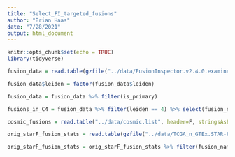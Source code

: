 ```yaml
---
title: "Select_FI_targeted_fusions"
author: "Brian Haas"
date: "7/28/2021"
output: html_document
---
```


```r
knitr::opts_chunk$set(echo = TRUE)
library(tidyverse)
```

```r

fusion_data = read.table(gzfile("../data/FusionInspector.v2.4.0.examine_recurrents.tsv.gz"), header=T, sep="\t", stringsAsFactors = F)

fusion_data$leiden = factor(fusion_data$leiden)

fusion_data = fusion_data %>% filter(is_primary)

fusions_in_C4 = fusion_data %>% filter(leiden == 4) %>% select(fusion_name) %>% unique() %>% pull(fusion_name)

cosmic_fusions = read.table("../data/cosmic.list", header=F, stringsAsFactors = F)[,1]

orig_starF_fusion_stats = read.table(gzfile("../data/TCGA_n_GTEx.STAR-Fusion.v1.7.fusion_preds.stats.tsv.gz"), header=T, sep="\t", stringsAsFactors = F, check.names = F)

orig_starF_fusion_stats = orig_starF_fusion_stats %>% filter(fusion_name %in% fusions_in_C4)

```




